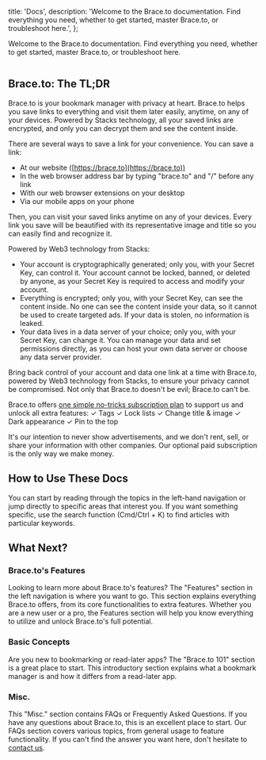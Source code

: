 
  title: 'Docs',
  description: 'Welcome to the Brace.to documentation. Find everything you need, whether to get started, master Brace.to, or troubleshoot here.',
};

Welcome to the Brace.to documentation. Find everything you need, whether to get started, master Brace.to, or troubleshoot here.

<Image src={appScreenshot} alt="" />

## Brace.to: The TL;DR

Brace.to is your bookmark manager with privacy at heart. Brace.to helps you save links to everything and visit them later easily, anytime, on any of your devices. Powered by Stacks technology, all your saved links are encrypted, and only you can decrypt them and see the content inside.

There are several ways to save a link for your convenience. You can save a link:
* At our website ([https://brace.to](https://brace.to))
* In the web browser address bar by typing "brace.to" and "/" before any link
* With our web browser extensions on your desktop
* Via our mobile apps on your phone

Then, you can visit your saved links anytime on any of your devices. Every link you save will be beautified with its representative image and title so you can easily find and recognize it.

Powered by Web3 technology from Stacks:
* Your account is cryptographically generated; only you, with your Secret Key, can control it. Your account cannot be locked, banned, or deleted by anyone, as your Secret Key is required to access and modify your account.
* Everything is encrypted; only you, with your Secret Key, can see the content inside. No one can see the content inside your data, so it cannot be used to create targeted ads. If your data is stolen, no information is leaked.
* Your data lives in a data server of your choice; only you, with your Secret Key, can change it. You can manage your data and set permissions directly, as you can host your own data server or choose any data server provider.

Bring back control of your account and data one link at a time with Brace.to, powered by Web3 technology from Stacks, to ensure your privacy cannot be compromised. Not only that Brace.to doesn't be evil; Brace.to can't be.

Brace.to offers [one simple no-tricks subscription plan](https://brace.to/#pricing) to support us and unlock all extra features:
✓ Tags
✓ Lock lists
✓ Change title & image
✓ Dark appearance
✓ Pin to the top

It's our intention to never show advertisements, and we don't rent, sell, or share your information with other companies. Our optional paid subscription is the only way we make money.

## How to Use These Docs

You can start by reading through the topics in the left-hand navigation or jump directly to specific areas that interest you. If you want something specific, use the search function (Cmd/Ctrl + K) to find articles with particular keywords.

## What Next?

### Brace.to's Features

Looking to learn more about Brace.to's features? The "Features" section in the left navigation is where you want to go. This section explains everything Brace.to offers, from its core functionalities to extra features. Whether you are a new user or a pro, the Features section will help you know everything to utilize and unlock Brace.to's full potential.

### Basic Concepts

Are you new to bookmarking or read-later apps? The "Brace.to 101" section is a great place to start. This introductory section explains what a bookmark manager is and how it differs from a read-later app.

### Misc.

This "Misc." section contains FAQs or Frequently Asked Questions. If you have any questions about Brace.to, this is an excellent place to start. Our FAQs section covers various topics, from general usage to feature functionality. If you can't find the answer you want here, don't hesitate to [contact us](https://brace.to/#support).
